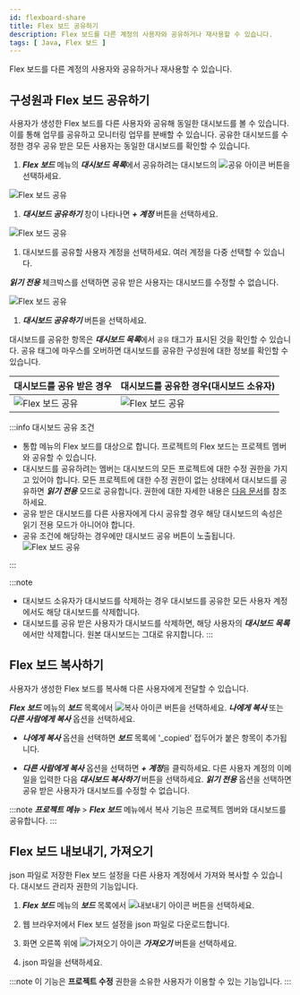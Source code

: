 ```yaml
---
id: flexboard-share
title: Flex 보드 공유하기
description: Flex 보드를 다른 계정의 사용자와 공유하거나 재사용할 수 있습니다.
tags: [ Java, Flex 보드 ]
---
```


<!-- {@include: ../common-items/_flexboard-share.mdx} -->

Flex 보드를 다른 계정의 사용자와 공유하거나 재사용할 수 있습니다.

## 구성원과 Flex 보드 공유하기

사용자가 생성한 Flex 보드를 다른 사용자와 공유해 동일한 대시보드를 볼 수 있습니다. 이를 통해 업무를 공유하고 모니터링 업무를 분배할 수 있습니다. 공유한 대시보드를 수정한 경우 공유 받은 모든 사용자는 동일한 대시보드를 확인할 수 있습니다.

1. ***Flex 보드*** 메뉴의 ***대시보드 목록***에서 공유하려는 대시보드의 ![공유 아이콘](/img/ico-flexboard-share.svg) 버튼을 선택하세요.

  ![Flex 보드 공유](/img/flexboard-share-01.png)

1. ***대시보드 공유하기*** 창이 나타나면 ***+ 계정*** 버튼을 선택하세요.

  ![Flex 보드 공유](/img/flexboard-share-02.png)

1. 대시보드를 공유할 사용자 계정을 선택하세요. 여러 계정을 다중 선택할 수 있습니다.

  ***읽기 전용*** 체크박스를 선택하면 공유 받은 사용자는 대시보드를 수정할 수 없습니다.

  ![Flex 보드 공유](/img/flexboard-share-03.png)

1. ***대시보드 공유하기*** 버튼을 선택하세요.

대시보드를 공유한 항목은 ***대시보드 목록***에서 `공유` 태그가 표시된 것을 확인할 수 있습니다. 공유 태그에 마우스를 오버하면 대시보드를 공유한 구성원에 대한 정보를 확인할 수 있습니다.

| 대시보드를 공유 받은 경우 | 대시보드를 공유한 경우(대시보드 소유자)
| -- | -- |
| ![Flex 보드 공유](/img/flexboard-share-04.png) | ![Flex 보드 공유](/img/flexboard-share-05.png) |

:::info 대시보드 공유 조건

* 통합 메뉴의 Flex 보드를 대상으로 합니다. 프로젝트의 Flex 보드는 프로젝트 멤버와 공유할 수 있습니다.
* 대시보드를 공유하려는 멤버는 대시보드의 모든 프로젝트에 대한 수정 권한을 가지고 있어야 합니다. 모든 프로젝트에 대한 수정 권한이 없는 상태에서 대시보드를 공유하면 ***읽기 전용*** 모드로 공유합니다. 권한에 대한 자세한 내용은 [다음 문서](../project/project-structure)를 참조하세요.
* 공유 받은 대시보드를 다른 사용자에게 다시 공유할 경우 해당 대시보드의 속성은 읽기 전용 모드가 아니어야 합니다.
* 공유 조건에 해당하는 경우에만 대시보드 공유 버튼이 노출됩니다.<br/>![Flex 보드 공유](/img/flexboard-sharable-list.png)

:::

:::note
* 대시보드 소유자가 대시보드를 삭제하는 경우 대시보드를 공유한 모든 사용자 계정에서도 해당 대시보드를 삭제합니다.
* 대시보드를 공유 받은 사용자가 대시보드를 삭제하면, 해당 사용자의 ***대시보드 목록***에서만 삭제합니다. 원본 대시보드는 그대로 유지합니다.
:::

## Flex 보드 복사하기

사용자가 생성한 Flex 보드를 복사해 다른 사용자에게 전달할 수 있습니다.

***Flex 보드*** 메뉴의 ***보드*** 목록에서 ![복사 아이콘](/img/ico-copy.svg) 버튼을 선택하세요. ***나에게 복사*** 또는 ***다른 사람에게 복사*** 옵션을 선택하세요.

* ***나에게 복사*** 옵션을 선택하면 ***보드*** 목록에 '_copied' 접두어가 붙은 항목이 추가됩니다.

* ***다른 사람에게 복사*** 옵션을 선택하면 ***+ 계정***을 클릭하세요. 다른 사용자 계정의 이메일을 입력한 다음 ***대시보드 복사하기*** 버튼을 선택하세요. ***읽기 전용*** 옵션을 선택하면 공유 받은 사용자가 대시보드를 수정할 수 없습니다.

:::note
***프로젝트 메뉴*** > ***Flex 보드*** 메뉴에서 복사 기능은 프로젝트 멤버와 대시보드를 공유합니다.
:::

## Flex 보드 내보내기, 가져오기

json 파일로 저장한 Flex 보드 설정을 다른 사용자 계정에서 가져와 복사할 수 있습니다. 대시보드 관리자 권한의 기능입니다.

1. ***Flex 보드*** 메뉴의 ***보드*** 목록에서 ![내보내기 아이콘](/img/ico-export.svg) 버튼을 선택하세요. 

1. 웹 브라우저에서 Flex 보드 설정을 json 파일로 다운로드합니다.

1. 화면 오른쪽 위에 ![가져오기 아이콘](/img/ico-import.svg) ***가져오기*** 버튼을 선택하세요.

1. json 파일을 선택하세요.

:::note
이 기능은 **프로젝트 수정** 권한을 소유한 사용자가 이용할 수 있는 기능입니다.
:::